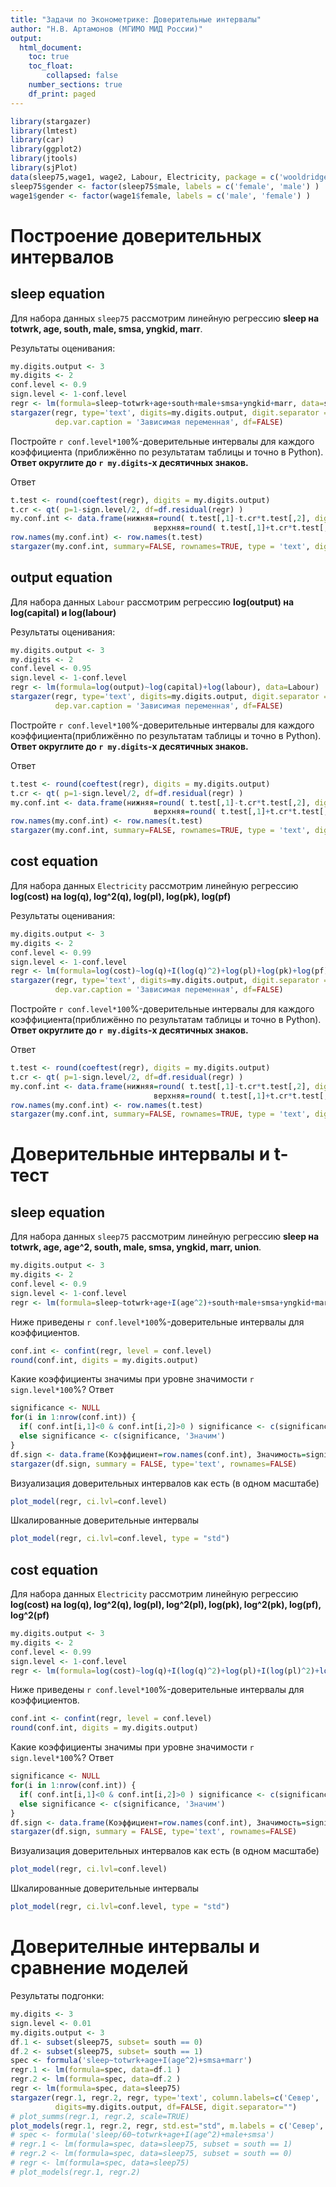 ```yaml
---
title: "Задачи по Эконометрике: Доверительные интервалы"
author: "Н.В. Артамонов (МГИМО МИД России)"
output:
  html_document:
    toc: true
    toc_float: 
        collapsed: false
    number_sections: true
    df_print: paged
---
```


```r
library(stargazer)
library(lmtest)
library(car)
library(ggplot2)
library(jtools)
library(sjPlot)
data(sleep75,wage1, wage2, Labour, Electricity, package = c('wooldridge', 'Ecdat') )
sleep75$gender <- factor(sleep75$male, labels = c('female', 'male') )
wage1$gender <- factor(wage1$female, labels = c('male', 'female') )
```

# Построение доверительных интервалов

## sleep equation

Для набора данных `sleep75` рассмотрим линейную регрессию
**sleep на totwrk, age, south, male, smsa, yngkid, marr**.

Результаты оценивания:

```r
my.digits.output <- 3
my.digits <- 2
conf.level <- 0.9
sign.level <- 1-conf.level
regr <- lm(formula=sleep~totwrk+age+south+male+smsa+yngkid+marr, data=sleep75)
stargazer(regr, type='text', digits=my.digits.output, digit.separator = '', 
          dep.var.caption = 'Зависимая переменная', df=FALSE)
```

Постройте `r conf.level*100`%-доверительные интервалы для каждого коэффициента (приближённо по результатам таблицы и точно
в Python). **Ответ округлите до `r my.digits`-х десятичных знаков.**

Ответ

```r
t.test <- round(coeftest(regr), digits = my.digits.output)
t.cr <- qt( p=1-sign.level/2, df=df.residual(regr) )
my.conf.int <- data.frame(нижняя=round( t.test[,1]-t.cr*t.test[,2], digits = my.digits), 
                                верхняя=round( t.test[,1]+t.cr*t.test[,2], digits = my.digits) )
row.names(my.conf.int) <- row.names(t.test)
stargazer(my.conf.int, summary=FALSE, rownames=TRUE, type = 'text', digit.separator = '', digits = my.digits)
```

## output equation

Для набора данных `Labour` рассмотрим регрессию **log(output) на log(capital) и log(labour)**

Результаты оценивания:

```r
my.digits.output <- 3
my.digits <- 2
conf.level <- 0.95
sign.level <- 1-conf.level
regr <- lm(formula=log(output)~log(capital)+log(labour), data=Labour)
stargazer(regr, type='text', digits=my.digits.output, digit.separator = '', 
          dep.var.caption = 'Зависимая переменная', df=FALSE)
```

Постройте `r conf.level*100`%-доверительные интервалы для каждого коэффициента(приближённо по результатам таблицы и точно
в Python). **Ответ округлите до `r my.digits`-х десятичных знаков.**

Ответ

```r
t.test <- round(coeftest(regr), digits = my.digits.output)
t.cr <- qt( p=1-sign.level/2, df=df.residual(regr) )
my.conf.int <- data.frame(нижняя=round( t.test[,1]-t.cr*t.test[,2], digits = my.digits), 
                                верхняя=round( t.test[,1]+t.cr*t.test[,2], digits = my.digits) )
row.names(my.conf.int) <- row.names(t.test)
stargazer(my.conf.int, summary=FALSE, rownames=TRUE, type = 'text', digit.separator = '', digits = my.digits)
```

## cost equation

Для набора данных `Electricity` рассмотрим линейную регрессию
**log(cost) на log(q), log^2(q), log(pl), log(pk), log(pf)**

Результаты оценивания:

```r
my.digits.output <- 3
my.digits <- 2
conf.level <- 0.99
sign.level <- 1-conf.level
regr <- lm(formula=log(cost)~log(q)+I(log(q)^2)+log(pl)+log(pk)+log(pf), data=Electricity)
stargazer(regr, type='text', digits=my.digits.output, digit.separator = '', 
          dep.var.caption = 'Зависимая переменная', df=FALSE)
```

Постройте `r conf.level*100`%-доверительные интервалы для каждого коэффициента(приближённо по результатам таблицы и точно
в Python). **Ответ округлите до `r my.digits`-х десятичных знаков.**

Ответ

```r
t.test <- round(coeftest(regr), digits = my.digits.output)
t.cr <- qt( p=1-sign.level/2, df=df.residual(regr) )
my.conf.int <- data.frame(нижняя=round( t.test[,1]-t.cr*t.test[,2], digits = my.digits), 
                                верхняя=round( t.test[,1]+t.cr*t.test[,2], digits = my.digits) )
row.names(my.conf.int) <- row.names(t.test)
stargazer(my.conf.int, summary=FALSE, rownames=TRUE, type = 'text', digit.separator = '', digits = my.digits)
```

# Доверительные интервалы и t-тест

## sleep equation

Для набора данных `sleep75` рассмотрим линейную регрессию
**sleep на totwrk, age, age^2, south, male, smsa, yngkid, marr, union**.

```r
my.digits.output <- 3
my.digits <- 2
conf.level <- 0.9
sign.level <- 1-conf.level
regr <- lm(formula=sleep~totwrk+age+I(age^2)+south+male+smsa+yngkid+marr+union, data=sleep75)
```

Ниже приведены `r conf.level*100`%-доверительные интервалы для коэффициентов.

```r
conf.int <- confint(regr, level = conf.level)
round(conf.int, digits = my.digits.output)
```

Какие коэффициенты значимы при уровне значимости `r sign.level*100`%? Ответ

```r
significance <- NULL
for(i in 1:nrow(conf.int)) {
  if( conf.int[i,1]<0 & conf.int[i,2]>0 ) significance <- c(significance, 'Незначим')
  else significance <- c(significance, 'Значим')
}
df.sign <- data.frame(Коэффициент=row.names(conf.int), Значимость=significance)
stargazer(df.sign, summary = FALSE, type='text', rownames=FALSE)
```

Визуализация доверительных интервалов как есть (в одном масштабе)

```r
plot_model(regr, ci.lvl=conf.level)
```

Шкалированные доверительные интервалы

```r
plot_model(regr, ci.lvl=conf.level, type = "std")
```

## cost equation

Для набора данных `Electricity` рассмотрим линейную регрессию
**log(cost) на log(q), log^2(q), log(pl), log^2(pl), log(pk), log^2(pk), log(pf), log^2(pf)**

```r
my.digits.output <- 3
my.digits <- 2
conf.level <- 0.99
sign.level <- 1-conf.level
regr <- lm(formula=log(cost)~log(q)+I(log(q)^2)+log(pl)+I(log(pl)^2)+log(pk)+I(log(pk)^2)+log(pf)+I(log(pf)^2), data=Electricity)
```

Ниже приведены `r conf.level*100`%-доверительные интервалы для коэффициентов.

```r
conf.int <- confint(regr, level = conf.level)
round(conf.int, digits = my.digits.output)
```

Какие коэффициенты значимы при уровне значимости `r sign.level*100`%? Ответ

```r
significance <- NULL
for(i in 1:nrow(conf.int)) {
  if( conf.int[i,1]<0 & conf.int[i,2]>0 ) significance <- c(significance, 'Незначим')
  else significance <- c(significance, 'Значим')
}
df.sign <- data.frame(Коэффициент=row.names(conf.int), Значимость=significance)
stargazer(df.sign, summary = FALSE, type='text', rownames=FALSE)
```

Визуализация доверительных интервалов как есть (в одном масштабе)

```r
plot_model(regr, ci.lvl=conf.level)
```

Шкалированные доверительные интервалы

```r
plot_model(regr, ci.lvl=conf.level, type = "std")
```

# Доверителные интервалы и сравнение моделей

Результаты подгонки:
```r
my.digits <- 3
sign.level <- 0.01
my.digits.output <- 3
df.1 <- subset(sleep75, subset= south == 0)
df.2 <- subset(sleep75, subset= south == 1)
spec <- formula('sleep~totwrk+age+I(age^2)+smsa+marr')
regr.1 <- lm(formula=spec, data=df.1 )
regr.2 <- lm(formula=spec, data=df.2 )
regr <- lm(formula=spec, data=sleep75)
stargazer(regr.1, regr.2, regr, type='text', column.labels=c('Север', 'Юг', 'общая'),
          digits=my.digits.output, df=FALSE, digit.separator="")
# plot_summs(regr.1, regr.2, scale=TRUE)
plot_models(regr.1, regr.2, regr, std.est="std", m.labels = c('Север', 'Юг', 'Общая'))
# spec <- formula('sleep/60~totwrk+age+I(age^2)+male+smsa')
# regr.1 <- lm(formula=spec, data=sleep75, subset = south == 1)
# regr.2 <- lm(formula=spec, data=sleep75, subset = south == 0)
# regr <- lm(formula=spec, data=sleep75)
# plot_models(regr.1, regr.2)
```